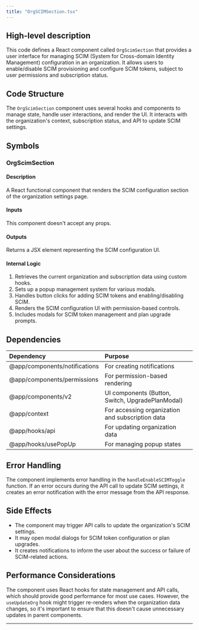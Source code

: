 ```yaml
---
title: "OrgSCIMSection.tsx"
---
```


## High-level description
This code defines a React component called `OrgScimSection` that provides a user interface for managing SCIM (System for Cross-domain Identity Management) configuration in an organization. It allows users to enable/disable SCIM provisioning and configure SCIM tokens, subject to user permissions and subscription status.

## Code Structure
The `OrgScimSection` component uses several hooks and components to manage state, handle user interactions, and render the UI. It interacts with the organization's context, subscription status, and API to update SCIM settings.

## Symbols

### OrgScimSection
#### Description
A React functional component that renders the SCIM configuration section of the organization settings page.

#### Inputs
This component doesn't accept any props.

#### Outputs
Returns a JSX element representing the SCIM configuration UI.

#### Internal Logic
1. Retrieves the current organization and subscription data using custom hooks.
2. Sets up a popup management system for various modals.
3. Handles button clicks for adding SCIM tokens and enabling/disabling SCIM.
4. Renders the SCIM configuration UI with permission-based controls.
5. Includes modals for SCIM token management and plan upgrade prompts.

## Dependencies
| Dependency | Purpose |
|:-----------|:--------|
| @app/components/notifications | For creating notifications |
| @app/components/permissions | For permission-based rendering |
| @app/components/v2 | UI components (Button, Switch, UpgradePlanModal) |
| @app/context | For accessing organization and subscription data |
| @app/hooks/api | For updating organization data |
| @app/hooks/usePopUp | For managing popup states |

## Error Handling
The component implements error handling in the `handleEnableSCIMToggle` function. If an error occurs during the API call to update SCIM settings, it creates an error notification with the error message from the API response.

## Side Effects
- The component may trigger API calls to update the organization's SCIM settings.
- It may open modal dialogs for SCIM token configuration or plan upgrades.
- It creates notifications to inform the user about the success or failure of SCIM-related actions.

## Performance Considerations
The component uses React hooks for state management and API calls, which should provide good performance for most use cases. However, the `useUpdateOrg` hook might trigger re-renders when the organization data changes, so it's important to ensure that this doesn't cause unnecessary updates in parent components.

___